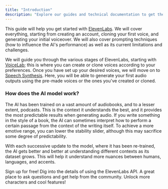 ```yaml
---
title: "Introduction"
description: "Explore our guides and technical documentation to get the most out of ElevenLabs"
---
```


This guide will help you get started with [ElevenLabs](https://elevenlabs.io). We will cover everything, starting from creating an account, cloning your first voice, and generating your initial voiceover. We will also cover prompting techniques (how to influence the AI's performance) as well as its current limitations and challenges.

We will guide you through the various stages of ElevenLabs, starting with [VoiceLab](/../voicelab); this is where you can create or clone voices according to your preferences. Once you have set up your desired voices, we will move on to [Speech Synthesis](/../speech-synthesis). Here, you will be able to generate your first audio outputs using the pre-made voices or the ones you've created or cloned.


### How does the AI model work?

The AI has been trained on a vast amount of audiobooks, and to a lesser extent, podcasts. This is the context it understands the best, and it provides the most predictable results when generating audio. If you write something in the style of a book, the AI can sometimes interpret how to perform a certain passage from the context of the writing itself. To achieve a more emotive range, you can lower the stability slider, although this may sacrifice some degree of predictability.

With each successive update to the model, where it has been re-trained, the AI gets better and better at understanding different contexts as its dataset grows. This will help it understand more nuances between humans, languages, and accents.


<CardGroup cols={2}>
  <Card title="Create account" icon="user" href="https://elevenlabs.io/sign-up">
    Sign up for free!
  </Card>
  <Card title="Technical Docs" icon="book-open-cover" href="/../api-reference">
    Dig into the details of using the ElevenLabs API.
  </Card>
  <Card title="Join Our Discord" icon="discord"href="https://discord.gg/ZcPfAy3xSE">
    A great place to ask questions and get help from the community.
  </Card>
  <Card title="Upgrade subscription" icon="rectangle-pro" href="https://elevenlabs.io/subscription">
    Unlock more characters and cool features!
  </Card>
</CardGroup>
